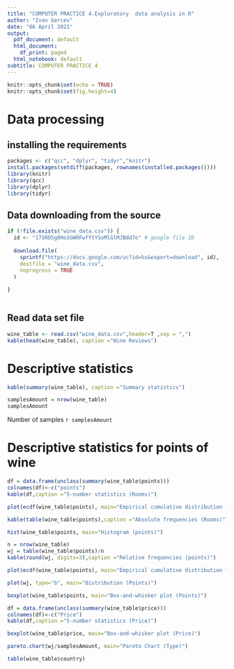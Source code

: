 ```yaml
---
title: "COMPUTER PRACTICE 4.Exploratory  data analysis in R"
author: "Ivan Gercev"
date: "06 April 2021"
output:
  pdf_document: default
  html_document:
    df_print: paged
  html_notebook: default
subtitle: COMPUTER PRACTICE 4
---
```

```r
knitr::opts_chunk$set(echo = TRUE)
knitr::opts_chunk$set(fig.height=4) 

```
# Data processing
## installing the requirements
```r
packages <- c("qcc", "dplyr", "tidyr","knitr")
install.packages(setdiff(packages, rownames(installed.packages()))) 
library(knitr)
library(qcc)
library(dplyr)
library(tidyr)
```

## Data downloading from the source
```r


if (!file.exists("wine_data.csv")) {
  id <- "17SRO5g0Ho1GWHFwfYtYSoMlGlMJBdd7o" # google file ID
  
  download.file(
    sprintf("https://docs.google.com/uc?id=%s&export=download", id),
    destfile = "wine_data.csv",
    noprogress = TRUE
  )
  
}
 
```
## Read data set file

```r
wine_table <- read.csv("wine_data.csv",header=T ,sep = ",")
kable(head(wine_table), caption ="Wine Reviews")
```

# Descriptive statistics 
```r
kable(summary(wine_table), caption ="Summary statistics")

```
```r
samplesAmount = nrow(wine_table)
samplesAmount
```
Number of samples `r samplesAmount`

# Descriptive statistics for points of wine
```r
df = data.frame(unclass(summary(wine_table$points)))
colnames(df)<-c("points")
kable(df,caption ="5-number statistics (Rooms)")

```
```r
plot(ecdf(wine_table$points), main="Empirical cumulative distribution function (points)")
```
```r
kable(table(wine_table$points),caption ="Absolute frequencies (Rooms)")

```

```r

hist(wine_table$points, main="Histogram (points)")

```
```r
n = nrow(wine_table)
wj = table(wine_table$points)/n
kable(round(wj, digits=3),caption ="Relative frequencies (points)")

```

```r

plot(ecdf(wine_table$points), main="Empirical cumulative distribution function (points)")

plot(wj, type="b", main="Distribution (Points)")

boxplot(wine_table$points, main="Box-and-whisker plot (Points)")

```

```r
df = data.frame(unclass(summary(wine_table$price)))
colnames(df)<-c("Price")
kable(df,caption ="5-number statistics (Price)")
```
```r

boxplot(wine_table$price, main="Box-and-whisker plot (Price)")

```

```r

pareto.chart(wj/samplesAmount, main="Pareto Chart (Type)")

```
```r
table(wine_table$country)


```

